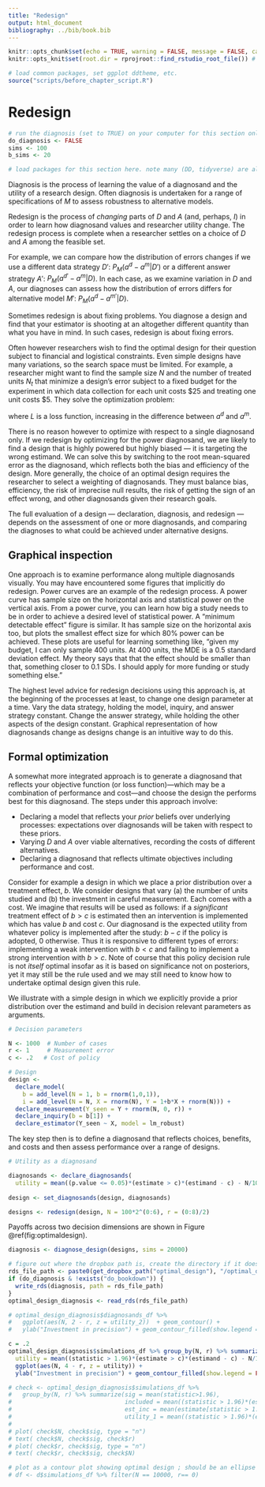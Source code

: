 ```yaml
---
title: "Redesign"
output: html_document
bibliography: ../bib/book.bib 
---
```


<!-- note do_bookdown is set in index.rmd, so we know if you're running just this .Rmd or compiling the book-->
```r
knitr::opts_chunk$set(echo = TRUE, warning = FALSE, message = FALSE, cache = FALSE)
knitr::opts_knit$set(root.dir = rprojroot::find_rstudio_root_file()) # files are all relative to RStudio project home
```

```r
# load common packages, set ggplot ddtheme, etc.
source("scripts/before_chapter_script.R")

```

<!-- start post here, do not edit above -->

# Redesign

<!-- make sure to rename the section title below -->

```r
# run the diagnosis (set to TRUE) on your computer for this section only before pushing to Github. no diagnosis will ever take place on github.
do_diagnosis <- FALSE
sims <- 100
b_sims <- 20
```

```r
# load packages for this section here. note many (DD, tidyverse) are already available, see scripts/package-list.R
```

Diagnosis is the process of learning the value of a diagnosand and the utility of a research design. Often diagnosis is undertaken for a range of  specifications of  *M* to assess robustness to alternative models. 

Redesign is the process of *changing* parts of *D* and *A* (and, perhaps, *I*) in order to learn how diagnosand values and researcher utility change. The redesign process is complete when a researcher settles on a choice of *D* and *A* among the feasible set.

For example, we can compare how the distribution of errors changes if we use a different data strategy $D'$: $P_M(a^d - a^m|D')$ or a different answer strategy $A'$: $P_M(a^{d'} - a^m|D)$. In each case, as we examine variation in *D* and *A*, our diagnoses can assess how the distribution of errors differs for alternative model $M'$: $P_M(a^{d} - a^{m'}|D)$.

Sometimes redesign is about fixing problems. You diagnose a design and find that your estimator is shooting at an altogether different quantity than what you have in mind. In such cases, redesign is about fixing errors. 

Often however researchers wish to find the optimal design for their question subject to financial and logistical constraints. Even simple designs have many variations, so the search space must be limited. For example, a researcher might want to find the sample size $N$ and the number of treated units $N_t$ that minimize a design's error subject to a fixed budget for the experiment in which data collection for each unit costs \$25 and treating one unit costs \$5. They solve the optimization problem:

\begin{equation*}
\begin{aligned}
& \underset{N, N_t}{\text{argmin}}
& & E_M(L(a^{d} - a^{m}|D_{N, N_t})) \\
& \text{s.t.}
& & 25  N + 5  N_t \leq 5000
\end{aligned}
\end{equation*}

where $L$ is a loss function, increasing in the difference between $a^{d}$ and $a^{m}$.

There is no reason however to optimize with respect to a single diagnosand only. If we redesign by optimizing for the power diagnosand, we are likely to find a design that is highly powered but highly biased --- it is targeting the wrong estimand. We can solve this by switching to the root mean-squared error as the diagnosand, which reflects both the bias and efficiency of the design. More generally, the choice of an optimal design requires the researcher to select a weighting of diagnosands. They must balance bias, efficiency, the risk of imprecise null results, the risk of getting the sign of an effect wrong, and other diagnosands given their research goals.

The full evaluation of a design --- declaration, diagnosis, and redesign --- depends on the assessment of one or more diagnosands, and comparing the diagnoses to what could be achieved under alternative designs.

<!-- We usually redesign with respect to the data and answer strategies. We tweak the data strategy by changing $N$ to see how RMSE changes. We change the answer strategy to see how the inclusion of covariates decreases bias. While we usually redesign the empirical side, redesign can take place with respect to the theoretical side (model and inquiry) as well.^[There are some subtleties here. Sometimes a single design includes uncertainty about the model -- for example when we draw parameter values from a random distribution. We have a parameter be drawn from a normal distribution centered at 0.3 with an SD of 0.1 because we think a reasonable value for the parameter is "about three, plus or minus". We *could* imagine that we are "redesigning" with respect to each value of parameter, but only if the goal is to see how the changes in the model change the diagnosands. Otherwise, it's not redesign, it's just plain diagnosis, averaging over multiple models.] -->

## Graphical inspection 

One approach is to examine performance along multiple diagnosands visually. You may have encountered some figures that implicitly do redesign. Power curves are an example of the redesign process. A power curve has sample size on the horizontal axis and statistical power on the vertical axis. From a power curve, you can learn how big a study needs to be in order to achieve a desired level of statistical power. A "minimum detectable effect" figure is similar. It has sample size on the horizontal axis too, but plots the smallest effect size for which 80% power can be achieved. These plots are useful for learning something like, "given my budget, I can only sample 400 units. At 400 units, the MDE is a 0.5 standard deviation effect. My theory says that that the effect should be smaller than that, something closer to 0.1 SDs. I should apply for more funding or study something else."

The highest level advice for redesign decisions using this approach is, at the beginning of the processes at least, to change one design parameter at a time. Vary the data strategy, holding the model, inquiry, and answer strategy constant. Change the answer strategy, while holding the other aspects of the design constant. Graphical representation of how diagnosands change as designs change is an intuitive way to do this.

## Formal optimization

A somewhat more integrated approach is to generate a diagnosand that reflects your objective function (or loss function)---which may be a combination of performance and cost---and choose the design the performs best for this diagnosand. The steps under this approach involve:

* Declaring a model that reflects your *prior* beliefs over underlying processes: expectations over diagnosands will be taken with respect to these priors.
* Varying *D* and *A* over viable alternatives, recording the costs of different alternatives.
* Declaring a diagnosand that reflects ultimate objectives including performance and cost.

Consider for example a design in which we place a prior distribution over a treatment effect, $b$. We consider designs that vary (a) the number of units studied and (b) the investment in careful measurement. Each comes with a cost. We imagine that results will be used as follows: if a *significant* treatment effect of $b>c$ is estimated then an intervention is implemented which has value $b$ and cost $c$. Our diagnosand is the expected utility from  whatever policy is implemented after the study: $b-c$ if the policy is adopted, 0 otherwise. Thus it is responsive to different types of errors: implementing a weak intervention with $b<c$ and failing to implement a strong intervention with $b>c$.  Note of course that this policy decision rule is not *itself* optimal insofar as  it is based on significance not on posteriors, yet it may still be the rule used and we may still need to know how to undertake optimal design given this rule.

We illustrate with a simple design in which we explicitly provide a prior distribution over the  estimand and build in decision relevant parameters as arguments. 

```r

# Decision parameters

N <- 1000  # Number of cases
r <- 1     # Measurement error
c <- .2   # Cost of policy

# Design
design <- 
  declare_model(
    b = add_level(N = 1, b = rnorm(1,0,1)),
    i = add_level(N = N, X = rnorm(N), Y = 1+b*X + rnorm(N))) +
  declare_measurement(Y_seen = Y + rnorm(N, 0, r)) +
  declare_inquiry(b = b[1]) +
  declare_estimator(Y_seen ~ X, model = lm_robust) 
```

The key step then is to define a diagnosand that reflects choices, benefits, and costs and then assess performance over a range of designs.

```r
# Utility as a diagnosand

diagnosands <- declare_diagnosands(
  utility = mean((p.value <= 0.05)*(estimate > c)*(estimand - c) - N/100000+ r/250))
                                  
design <- set_diagnosands(design, diagnosands)

designs <- redesign(design, N = 100*2^(0:6), r = (0:8)/2)
```


Payoffs across two decision dimensions are shown in Figure \@ref(fig:optimaldesign).

<!-- utility <- declare_diagnosands( -->
<!--   utility_1 = mean((statistic > 1.96)*(estimate > c)*(estimand - c)), -->
<!--   utility_2 = mean((statistic > 1.96)*(estimate > c)*(estimand - c) - N/50000+ r/40), -->
<!--   power = mean(statistic > 1.96), -->
<!--   benefit_given_significant = mean(estimand[statistic > 1.96]) -->
<!-- ) -->

```r
diagnosis <- diagnose_design(designs, sims = 20000)
```

```r
# figure out where the dropbox path is, create the directory if it doesn't exist, and name the RDS file
rds_file_path <- paste0(get_dropbox_path("optimal_design"), "/optimal_design.RDS")
if (do_diagnosis & !exists("do_bookdown")) {
  write_rds(diagnosis, path = rds_file_path)
}
optimal_design_diagnosis <- read_rds(rds_file_path)

# optimal_design_diagnosis$diagnosands_df %>% 
#   ggplot(aes(N, 2 - r, z = utility_2))  + geom_contour() + 
#   ylab("Investment in precision") + geom_contour_filled(show.legend = FALSE) + scale_x_continuous(trans = 'log10')

c = .2
optimal_design_diagnosis$simulations_df %>% group_by(N, r) %>% summarize(
  utility = mean((statistic > 1.96)*(estimate > c)*(estimand - c) - N/100000  + r/250)) %>% 
  ggplot(aes(N, 4 - r, z = utility)) + 
  ylab("Investment in precision") + geom_contour_filled(show.legend = FALSE) + scale_x_continuous(trans = 'log10')

# check <- optimal_design_diagnosis$simulations_df %>% 
#   group_by(N, r) %>% summarize(sig = mean(statistic>1.96),
#                                included = mean((statistic > 1.96)*(estimate > c)),
#                                est_inc = mean(estimate[statistic > 1.96]),
#                                utility_1 = mean((statistic > 1.96)*(estimate > c)*(estimand - c))) 
# 
# plot( check$N, check$sig, type = "n")
# text( check$N, check$sig, check$r)
# plot( check$r, check$sig, type = "n")
# text( check$r, check$sig, check$N)

# plot as a contour plot showing optimal design ; should be an ellipse
# df <- d$simulations_df %>% filter(N == 10000, r== 0)

```



<!-- ## Redesign Mountain -->

<!-- This figure shows a schematic of the redesign process. We vary design parameter 1 and design parameter 2 independently to learn the value of the diagnosand for each combination of design parameters. The redesign process can be in more than 2 dimensions of course. We suggest varying the design parameters you have control over first. -->

<!-- ```{r redesignmountain, fig.cap = "Redesign mountain.", echo=FALSE} -->
<!-- expand.grid(param_1 = seq(0, 1, length.out = 100), -->
<!--             param_2 = seq(0, 1, length.out = 100)) %>% -->
<!--   mutate(diagnosand = 1 - sqrt((param_1 - 0.3) ^ 2 + (param_2 - 0.7) ^ 2)) %>% -->
<!--   ggplot(aes(param_1, param_2)) +  -->
<!--   geom_tile(aes(fill = diagnosand)) + -->
<!--   geom_point(x = 0.3, y = 0.7, size = 2) + -->
<!--   geom_contour(aes(z = diagnosand)) + -->
<!--   scale_fill_gradient(low = "blue", high = "red") + -->
<!--   labs(x = "Design Parameter 1", -->
<!--        y = "Design Parameter 2", -->
<!--        title = "Diagnosands change as design parameters change") -->
<!-- ``` -->









<!-- ## Redesign to assess the robustness of designs to models  -->

<!-- - Hold inquiry constant! (read Richard Crump “Moving the Goalposts”) -->
<!-- - Hold three constant, vary one of MIDA at a time -->
<!-- - M: ICC, null model, alternative DAGs, heterogeneity -->
<!-- - I: -->






<!-- Diagnosis is like this: -->

<!-- (we need a math glyph for left relation composition notation) -->

<!-- $$ -->
<!-- MIDA |> \\ -->
<!--   simulate |> \\ -->
<!--   summarize -->
<!-- $$ -->

<!-- Redesign is like this -->

<!-- $$ -->
<!-- map(parameters) |> \\ -->
<!--   MIDA |>  \\ -->
<!--   simulate |> \\  -->
<!--   group\_by(parameters) |> \\ -->
<!--   summarize -->
<!-- $$ -->


